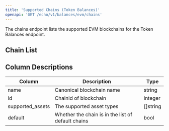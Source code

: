 ```yaml
---
title: 'Supported Chains (Token Balances)'
openapi: 'GET /echo/v1/balances/evm/chains'
---
```


The chains endpoint lists the supported EVM blockchains for the Token Balances endpoint.

## Chain List


<Chains url="https://api.dune.com/api/echo/v1/balances/evm/chains" />

## Column Descriptions

| Column                    | Description                                        | Type                |
|---------------------------|----------------------------------------------------|---------------------|
| name                      | Canonical blockchain name                          | string              |
| id                        | Chainid of blockchain                              | integer             |
| supported_assets          | The supported asset types                          | []string            |
| default                   | Whether the chain is in the list of default chains | bool                |
